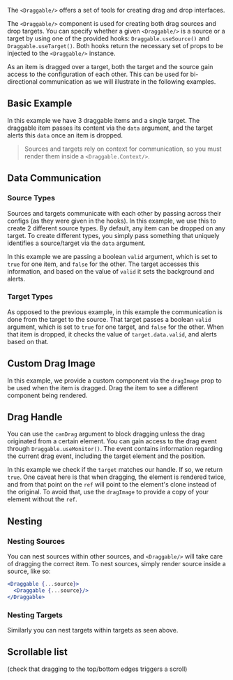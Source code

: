 
The `<Draggable/>` offers a set of tools for creating drag and drop interfaces.

The `<Draggable/>` component is used for creating both drag sources and drop targets.
You can specify whether a given `<Draggable/>` is a source or a target by using one of the provided hooks: `Draggable.useSource()` and `Draggable.useTarget()`.
Both hooks return the necessary set of props to be injected to the `<Draggable/>` instance.

As an item is dragged over a target, both the target and the source gain access to the configuration of each other.
This can be used for bi-directional communication as we will illustrate in the following examples.

## Basic Example

<Example file='docs/components/draggable/BasicExample' height={350}/>

In this example we have 3 draggable items and a single target.
The draggable item passes its content via the `data` argument, and the target alerts this `data` once an item is dropped.

> Sources and targets rely on context for communication, so you must render them inside a `<Draggable.Context/>`.

## Data Communication

### Source Types

<Example file='docs/components/draggable/SourceTypes' height={300}/>

Sources and targets communicate with each other by passing across their configs (as they were given in the hooks).
In this example, we use this to create 2 different source types.
By default, any item can be dropped on any target.
To create different types, you simply pass something that uniquely identifies a source/target via the `data` argument.

In this example we are passing a boolean `valid` argument, which is set to `true` for one item, and `false` for the other.
The target accesses this information, and based on the value of `valid` it sets the background and alerts.

### Target Types

<Example file='docs/components/draggable/TargetTypes' height={300}/>

As opposed to the previous example, in this example the communication is done from the target to the source.
That target passes a boolean `valid` argument, which is set to `true` for one target, and `false` for the other.
When that item is dropped, it checks the value of `target.data.valid`, and alerts based on that.

## Custom Drag Image

<Example file='docs/components/draggable/CustomDragImage' height={350}/>

In this example, we provide a custom component via the `dragImage` prop to be used when the item is dragged.
Drag the item to see a different component being rendered.

## Drag Handle

<Example file='docs/components/draggable/DragHandle' height={250}/>

You can use the `canDrag` argument to block dragging unless the drag originated from a certain element.
You can gain access to the drag event through `Draggable.useMonitor()`.
The event contains information regarding the current drag event, including the target element and the position.

In this example we check if the `target` matches our handle. If so, we return `true`.
One caveat here is that when dragging, the element is rendered twice, and from that point on the `ref` will point
to the element's clone instead of the original. To avoid that, use the `dragImage` to provide a copy
of your element without the `ref`.

## Nesting

### Nesting Sources

<Example file='docs/components/draggable/NestingSources' height={350}/>

You can nest sources within other sources, and `<Draggable/>` will take care of dragging the correct item.
To nest sources, simply render source inside a source, like so:

```jsx
<Draggable {...source}>
  <Draggable {...source}/>
</Draggable>
```

### Nesting Targets

<Example file='docs/components/draggable/NestingTargets' height={350}/>

Similarly you can nest targets within targets as seen above.

## Scrollable list

(check that dragging to the top/bottom edges triggers a scroll)
